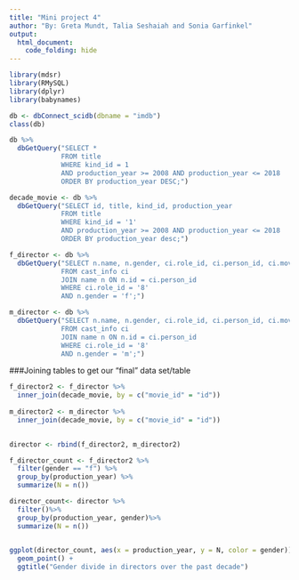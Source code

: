 ```yaml
---
title: "Mini project 4"
author: "By: Greta Mundt, Talia Seshaiah and Sonia Garfinkel"
output: 
  html_document:
    code_folding: hide
---
```


```r
library(mdsr)
library(RMySQL)
library(dplyr)
library(babynames)
```

```r
db <- dbConnect_scidb(dbname = "imdb")
class(db)
```

```r
db %>%
  dbGetQuery("SELECT *
             FROM title
             WHERE kind_id = 1
             AND production_year >= 2008 AND production_year <= 2018
             ORDER BY production_year DESC;")

```


```r
decade_movie <- db %>% 
  dbGetQuery("SELECT id, title, kind_id, production_year
             FROM title
             WHERE kind_id = '1'
             AND production_year >= 2008 AND production_year <= 2018
             ORDER BY production_year desc;")

f_director <- db %>%
  dbGetQuery("SELECT n.name, n.gender, ci.role_id, ci.person_id, ci.movie_id
             FROM cast_info ci
             JOIN name n ON n.id = ci.person_id
             WHERE ci.role_id = '8'
             AND n.gender = 'f';")

m_director <- db %>%
  dbGetQuery("SELECT n.name, n.gender, ci.role_id, ci.person_id, ci.movie_id
             FROM cast_info ci
             JOIN name n ON n.id = ci.person_id
             WHERE ci.role_id = '8'
             AND n.gender = 'm';")
```


###Joining tables to get our "final" data set/table
```r
f_director2 <- f_director %>%
  inner_join(decade_movie, by = c("movie_id" = "id"))
 
m_director2 <- m_director %>%
  inner_join(decade_movie, by = c("movie_id" = "id"))
  
```

```r
director <- rbind(f_director2, m_director2)

f_director_count <- f_director2 %>%
  filter(gender == "f") %>%
  group_by(production_year) %>%
  summarize(N = n())

director_count<- director %>%
  filter()%>%
  group_by(production_year, gender)%>%
  summarize(N = n())
           
```

```r
ggplot(director_count, aes(x = production_year, y = N, color = gender)) + 
  geom_point() + 
  ggtitle("Gender divide in directors over the past decade")
                          
```













